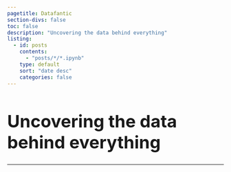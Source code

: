 ```yaml
---
pagetitle: Datafantic
section-divs: false
toc: false
description: "Uncovering the data behind everything"
listing:
  - id: posts
    contents:
      - "posts/*/*.ipynb"
    type: default
    sort: "date desc"
    categories: false
---
```


<h1 style="font-size: 2.5rem;">Uncovering the data behind everything</h1>

----
<br>